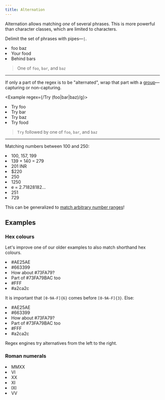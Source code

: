 ```yaml
---
title: Alternation
---
```


Alternation allows matching _one_ of several phrases. This is more powerful than character classes, which are limited to characters.

Delimit the set of phrases with pipes—`|`.

<Example regex={/foo|bar|baz/g}>
    <li>foo baz</li>
    <li>Your food</li>
    <li>Behind bars</li>
</Example>

> One of `foo`, `bar`, and `baz`

---

If only a part of the regex is to be "alternated", wrap that part with a [group](/chapters/groups)—capturing or non-capturing.

<Example regex={/Try (foo|bar|baz)/g}>
    <li>Try foo</li>
    <li>Try bar</li>
    <li>Try baz</li>
    <li>Try food</li>
</Example>

> `Try` followed by one of `foo`, `bar`, and `baz`

---

Matching numbers between 100 and 250:

<Example regex={/1\d\d|2[0-4]\d|250/g}>
    <li>100, 157, 199</li>
    <li>139 + 140 = 279</li>
    <li>201 INR</li>
    <li>$220</li>
    <li>250</li>
    <li>1250</li>
    <li>e = 2.71828182...</li>
    <li>251</li>
    <li>729</li>
</Example>

This can be generalized to [match arbitrary number ranges](http://gamon.webfactional.com/regexnumericrangegenerator)!

## Examples

### Hex colours

Let's improve one of our older examples to also match shorthand hex colours.

<Example regex={/#([0-9A-F]{6}|[0-9A-F]{3})/g}>
    <li>#AE25AE</li>
    <li>#663399</li>
    <li>How about #73FA79?</li>
    <li>Part of #73FA79BAC too</li>
    <li>#FFF</li>
    <li>#a2ca2c</li>
</Example>

It is important that `[0-9A-F]{6}` comes before `[0-9A-F]{3}`. Else:

<Example regex={/#([0-9A-F]{3}|[0-9A-F]{6})/g}>
    <li>#AE25AE</li>
    <li>#663399</li>
    <li>How about #73FA79?</li>
    <li>Part of #73FA79BAC too</li>
    <li>#FFF</li>
    <li>#a2ca2c</li>
</Example>

<Tip>Regex engines try alternatives from the left to the right.</Tip>

### Roman numerals

<Example regex={/^M{0,4}(CM|CD|D?C{0,3})(XC|XL|L?X{0,3})(IX|IV|V?I{0,3})$/g}>
    <li>MMXX</li>
    <li>VI</li>
    <li>XX</li>
    <li>XI</li>
    <li>IXI</li>
    <li>VV</li>
</Example>
